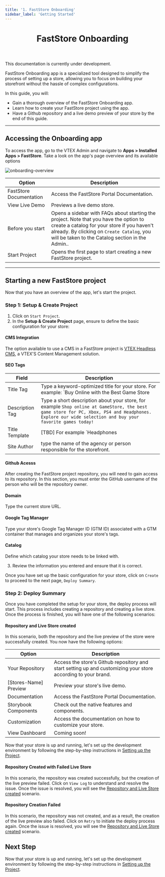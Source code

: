 ```yaml
---
title: '1. FastStore Onboarding'
sidebar_label: 'Getting Started'
---
```



<header>

# FastStore Onboarding

</header>

<Callout type="warning" emoji="⚠️">
This documentation is currently under development.
</Callout>

FastStore Onboarding app is a specialized tool designed to simplify the process of setting up a store, allowing you to focus on building your storefront without the hassle of complex configurations. 

In this guide, you will:
- Gain a thorough overview of the FastStore Onboarding app.
- Learn how to create your FastStore project using the app.
- Have a Github repository and a live demo preview of your store by the end of this guide.



---

## Accessing the Onboarding app
To access the app, go to the VTEX Admin and navigate to **Apps > Installed Apps > FastStore**.
Take a look on the app's page overview and its available options

![onboarding-overview](https://vtexhelp.vtexassets.com/assets/docs/src/onboarding-welcome___6f555fad8cf8cca100aebbddcc04c950.png)

| Option | Description |
| ------ | ----------- |
| FastStore Documentation | Access the FastStore Portal Documentation. |
| View Live Demo | Previews a live demo store. |
| Before you start | Opens a sidebar with FAQs about starting the project. Note that you have the option to create a catalog for your store if you haven't already. By clicking on `Create Catalog`, you will be taken to the Catalog section in the Admin..|
| Start Project | Opens the first page to start creating a new FastStore project. |


---

## Starting a new FastStore project
Now that you have an overview of the app, let's start the project.

### Step 1: Setup & Create Project

1. Click on `Start Project`.
2. In the **Setup & Create Project** page, ensure to define the basic configuration for your store:

#### CMS Integration
The option available to use a CMS in a FastStore project is [VTEX Headless CMS](/tbd), a VTEX'S Content Management solution.

#### SEO Tags

| Field | Description |
| ------ | ----------- |
| Title Tag | Type a keyword-optimized title for your store. For example: `Buy Online with the Best Game Store | GameStore.`. In this example, we used the length limit of around 50-60 characters to ensure it is fully displayed in search results without being truncated. It is also written in a way that accurately describes the webpage's content. |
| Description Tag | Type a short description about your store, for example `Shop online at GameStore, the best game store for PC, Xbox, PS4 and Headphones. Explore our wide selection and buy your favorite games today!` |
| Title Template | [TBD] For example `Headphones | GameStore`.|
| Site Author| type the name of the agency or person responsible for the storefront. |

#### Github Acesss
After creating the FastStore project repository, you will need to gain access to its repository. In this section, you must enter the GitHub username of the person who will be the repository owner.

#### Domain
Type the current store URL.

#### Google Tag Manager
Type your store's Google Tag Manager ID (GTM ID) associated with a GTM container that manages and organizes your store's tags.

#### Catalog
Define which catalog your store needs to be linked with.

3. Review the information you entered and ensure that it is correct.

Once you have set up the basic configuration for your store, click on `Create` to proceed to the next page, `Deploy Summary`.

### Step 2: Deploy Summary

Once you have completed the setup for your store, the deploy process will start. 
This process includes creating a repository and creating a live store. Once the process is finished, you will have one of the following scenarios:

#### Repository and Live Store created

In this scenario, both the repository and the live preview of the store were successfully created. You now have the following options:

| Option | Description |
| ------ | ----------- |
| Your Repository | Access the store's Github repository and start setting up and customizing your store according to your brand.|
| [Stores-Name] Preview| Preview your store's live demo. |
| Documentation | Access the FastStore Portal Documentation.|
| Storybook Components | Check out the native features and components. |
| Customization| Access the documentation on how to customize your store. |
| View Dashboard | Coming soon! |

Now that your store is up and running, let's set up the development environment by following the step-by-step instructions in [Setting up the Project](/tbd).

#### Repository Created with Failed Live Store

In this scenario, the repository was created successfully, but the creation of the live preview failed. Click on `View Log` to understand and resolve the issue.
Once the issue is resolved, you will see the [Repository and Live Store created](#repository-and-live-store-created) scenario.

#### Repository Creation Failed
In this scenario, the repository was not created, and as a result, the creation of the live preview also failed.  Click on `Retry` to initiate the deploy process again.
Once the issue is resolved, you will see the [Repository and Live Store created](#repository-and-live-store-created) scenario.


## Next Step

Now that your store is up and running, let's set up the development environment by following the step-by-step instructions in [Setting up the Project](/tbd).